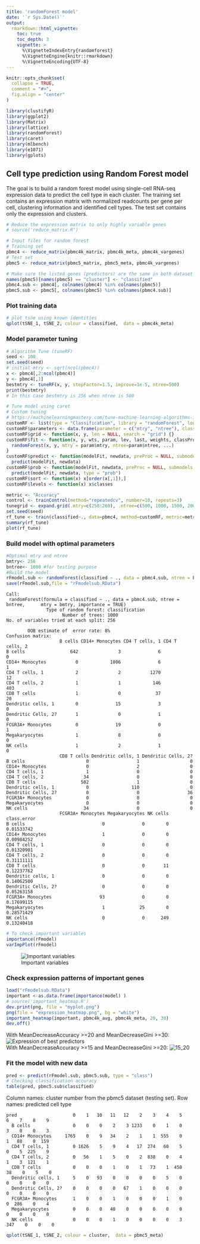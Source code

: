 ```yaml
---
title: 'randomForest model'
date: '`r Sys.Date()`'
output:
  rmarkdown::html_vignette:
    toc: true
    toc_depth: 3
    vignette: >
      %\VignetteIndexEntry{randomforest}
      %\VignetteEngine{knitr::rmarkdown}
      %\VignetteEncoding{UTF-8}
---
```


```r
knitr::opts_chunk$set(
  collapse = TRUE,
  comment = "#>",
  fig.align = "center"
)
```

```r
library(clustifyR)
library(ggplot2)
library(Matrix)
library(lattice)
library(randomForest)
library(caret)
library(mlbench)
library(e1071)
library(gplots)
```

## Cell type prediction using Random Forest model

The goal is to build a random forest model using single-cell RNA-seq expression data to predict the cell type in each cluster.
The training set contains an expression matrix with normalized readcounts per gene per cell, clustering information and identified cell types. The test set contains only the expression and clusters. 
```r
# Reduce the expression matrix to only highly variable genes
# source('reduce_matrix.R')

# Input files for random forest
# Training set
pbmc4 <- reduce_matrix(pbmc4k_matrix, pbmc4k_meta, pbmc4k_vargenes)
# Test set
pbmc5 <- reduce_matrix(pbmc5_matrix, pbmc5_meta, pbmc4k_vargenes)

# Make sure the listed genes (predictors) are the same in both dataset
names(pbmc5)[names(pbmc5) == "cluster"] <- "classified"
pbmc4.sub <- pbmc4[, colnames(pbmc4) %in% colnames(pbmc5)]
pbmc5.sub <- pbmc5[, colnames(pbmc5) %in% colnames(pbmc4.sub)]
```

### Plot training data 

```r
# plot tsne using known identities
qplot(tSNE_1, tSNE_2, colour = classified,  data = pbmc4k_meta)
```

### Model parameter tuning

```r
# Algorithm Tune (tuneRF)
seed <- 100
set.seed(seed)
# initial mtry <- sqrt(ncol(pbmc4))
x <- pbmc4[,2:ncol(pbmc4)]
y <- pbmc4[,1]
bestmtry <- tuneRF(x, y, stepFactor=1.5, improve=1e-5, ntree=500)
print(bestmtry)
# In this case bestmtry is 256 when ntree is 500

# Tune model using caret
# Custom tuning
# https://machinelearningmastery.com/tune-machine-learning-algorithms-in-r/
customRF <- list(type = "Classification", library = "randomForest", loop = NULL)
customRF$parameters <- data.frame(parameter = c("mtry", "ntree"), class = rep("numeric", 2), label = c("mtry", "ntree"))
customRF$grid <- function(x, y, len = NULL, search = "grid") {}
customRF$fit <- function(x, y, wts, param, lev, last, weights, classProbs, ...) {
  randomForest(x, y, mtry = param$mtry, ntree=param$ntree, ...)
}
customRF$predict <- function(modelFit, newdata, preProc = NULL, submodels = NULL)
  predict(modelFit, newdata)
customRF$prob <- function(modelFit, newdata, preProc = NULL, submodels = NULL)
  predict(modelFit, newdata, type = "prob")
customRF$sort <- function(x) x[order(x[,1]),]
customRF$levels <- function(x) x$classes

metric <- "Accuracy"
control <- trainControl(method="repeatedcv", number=10, repeats=3)
tunegrid <- expand.grid(.mtry=c(250:260), .ntree=c(500, 1000, 1500, 2000))
set.seed(seed)
rf_tune <- train(classified~., data=pbmc4, method=customRF, metric=metric, tuneGrid=tunegrid, trControl=control)
summary(rf_tune)
plot(rf_tune)
```

### Build model with optimal parameters

```r
#Optimal mtry and ntree
bmtry<- 256
bntree<- 1000 #for testing purpose
#Build the model
rFmodel.sub <- randomForest(classified ~ ., data = pbmc4.sub, ntree = bntree, mtry = bmtry, importance = TRUE)
save(rFmodel.sub,file = "rFmodelsub.RData")
```
```
Call:
 randomForest(formula = classified ~ ., data = pbmc4.sub, ntree = bntree,      mtry = bmtry, importance = TRUE) 
               Type of random forest: classification
                     Number of trees: 1000
No. of variables tried at each split: 256

        OOB estimate of  error rate: 8%
Confusion matrix:
                    B cells CD14+ Monocytes CD4 T cells, 1 CD4 T cells, 2
B cells                 642               3              6              0
CD14+ Monocytes           0            1006              6              1
CD4 T cells, 1            2               2           1270             12
CD4 T cells, 2            1               1            146            403
CD8 T cells               1               0             37             20
Dendritic cells, 1        0              15              3              0
Dendritic Cells, 2?       1               0              1              0
FCGR3A+ Monocytes         0              19              0              1
Megakaryocytes            1               8              0              0
NK cells                  1               2              1              0
                    CD8 T cells Dendritic cells, 1 Dendritic Cells, 2?
B cells                       0                  1                   0
CD14+ Monocytes               0                  2                   0
CD4 T cells, 1                1                  0                   0
CD4 T cells, 2               34                  0                   0
CD8 T cells                 502                  1                   0
Dendritic cells, 1            0                110                   0
Dendritic Cells, 2?           0                  0                  36
FCGR3A+ Monocytes             0                  0                   0
Megakaryocytes                0                  0                   0
NK cells                     34                  0                   0
                    FCGR3A+ Monocytes Megakaryocytes NK cells class.error
B cells                             0              0        0  0.01533742
CD14+ Monocytes                     1              0        0  0.00984252
CD4 T cells, 1                      0              0        0  0.01320901
CD4 T cells, 2                      0              0        0  0.31111111
CD8 T cells                         0              0       11  0.12237762
Dendritic cells, 1                  0              0        0  0.14062500
Dendritic Cells, 2?                 0              0        0  0.05263158
FCGR3A+ Monocytes                  93              0        0  0.17699115
Megakaryocytes                      1             25        0  0.28571429
NK cells                            0              0      249  0.13240418
```
```r
# To check important variables
importance(rFmodel)        
varImpPlot(rFmodel)
```
![Important variables](https://i.imgur.com/h5d0aST.png)

### Check expression patterns of important genes
```r
load("rFmodelsub.RData")
important <-as.data.frame(importance(model) )
# source('important_heatmap.R')
dev.print(png, file = "myplot.png")
png(file = "expression_heatmap.png", bg = "white")
important_heatmap(important, pbmc4k_avg, pbmc4k_meta, 20, 30)
dev.off()
```
With MeanDecreaseAccuracy >=20 and MeanDecreaseGini >=30:
![Expression of best predictors](https://i.imgur.com/8BQO3al.png)
<br>With MeanDecreaseAccuracy >=15 and MeanDecreaseGini >=20:
![15_20](https://i.imgur.com/M32CMFE.png)

### Fit the model with new data

```r
pred <- predict(rFmodel.sub, pbmc5.sub, type = "class")
# Checking classification accuracy
table(pred, pbmc5.sub$classified) 
```
Column names: cluster number from the pbmc5 dataset (testing set). Row names: predicted cell type
```
pred                     0    1   10   11   12    2    3    4    5    6    7    8    9
  B cells                0    0    0    2    3 1233    0    1    0    3    0    0    3
  CD14+ Monocytes     1765    0    9   34    2    1    1  555    0    1   88    0  159
  CD4 T cells, 1         0 1626    5    9    4   17  274   60    5    0    5  225    9
  CD4 T cells, 2         0   56    1    5    0    2  838    0    4    1    3  121    1
  CD8 T cells            0    0    0    1    0    1   73    1  450   38    0    5    0
  Dendritic cells, 1     5    0   93    0    0    0    0    5    0    0    0    0    0
  Dendritic Cells, 2?    0    0    0    0   67    1    0    0    0    0    0    0    0
  FCGR3A+ Monocytes      1    0    0    1    0    0    0    1    0    0  286    0    4
  Megakaryocytes         0    0    0   40    0    0    0    0    0    0    0    0    0
  NK cells               0    0    0    1    0    0    0    0    3  347    0    0    0
```
```r
qplot(tSNE_1, tSNE_2, colour = cluster,  data = pbmc5_meta)
```

